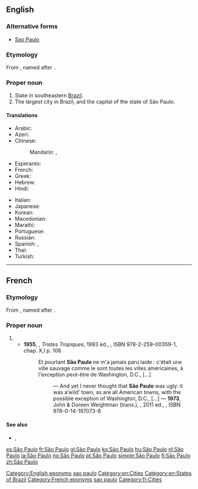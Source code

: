 {{also|Sao Paulo}}
==English==
{{wikipedia}}

===Alternative forms===
* [[Sao Paulo]]

===Etymology===
From {{etyl|pt|en}}, named after {{w|Saint Paul}}.

===Proper noun===
{{en-proper noun|sg=[[São]] [[Paulo]]}}

# State in southeastern [[Brazil]].
# The largest city in Brazil, and the capital of the state of São Paulo.

====Translations====
{{trans-top|state in Brazil}}
* Arabic: {{t-|ar|ساو باولو|m|tr=saw baawlu}}
* Azeri: {{t-|az|San Paulo|xs=Azeri}}
* Chinese:
*: Mandarin: {{t|cmn|聖保羅|sc=Hani}},  {{t|cmn|圣保罗|tr=Shèng-Bǎoluó|sc=Hani}}
* Esperanto: {{t-|eo|San-Paŭlio|xs=Esperanto}}
* French: {{t+|fr|São Paulo|m}}
* Greek: {{t-|el|Σάο Πάολο|tr=Sáo Páolo}}
* Hebrew: {{t-|he|סאו פאולו}}
* Hindi: {{t-|hi|साओ पाउलो|tr=sā'ō pā'ulō|xs=Hindi}}
{{trans-mid}}
* Italian: {{t+|it|San Paolo}}
* Japanese: {{t+|ja|サンパウロ|tr=Sanpauro}}
* Korean: {{t-|ko|상파울루|tr=Sangpaullu|sc=Hang}}
* Macedonian: {{t-|mk|Сао Паоло|tr=Sáo Páolo}}
* Marathi: {{t-|mr|साओं पाउलो|n|tr=sāoṃ pāulo|sc=Deva}}
* Portuguese: {{t+|pt|São Paulo}}
* Russian: {{t-|ru|Сан-Паулу|m|tr=San-Páulu}} {{indeclinable}}
* Spanish: {{t+|es|San Pablo}}, {{t+|es|São Paulo}}
* Thai: {{t-|th|เซาเปาลู|tr=sao bpao loo}}
* Turkish: {{t-|tr|São Paulo}}
{{trans-bottom}}

[[Category:English eponyms]]
[[Category:English terms spelled with Ã|sao paulo]]
[[Category:en:Cities]]
[[Category:en:States of Brazil]]

----

==French==
{{wikipedia|lang=fr}}

===Etymology===
From {{etyl|pt|fr}}, named after {{w|Saint Paul}}.

===Proper noun===
{{fr-proper noun|m}}

# {{l|en|São Paulo}}
#* '''1955''', {{w|Claude Lévi-Strauss}}, ''Tristes Tropiques'', 1993 ed., {{w|Plon (publisher)|Plon}}, ISBN 978-2-259-00359-1, chap. X,I p. 108
#*: Et pourtant '''São Paulo''' ne m'a jamais paru laide : c'était une ville sauvage comme le sont toutes les villes américaines, à l'exception peut-être de Washington, D.C., [...]
#*:: — And yet I never thought that '''São Paulo''' was ugly: it was a‘wild’ town, as are all American towns, with the possible exception of Washington, D.C., [...] — '''1973''', John & Doreen Weightman (trans.), ''{{w|Tristes Tropiques}}'', 2011 ed., {{w|Penguin Books}}, ISBN 978-0-14-197073-8

====See also====
* {{l|fr|pauliste}}, {{l|fr|Pauliste}}

[[Category:French eponyms]]
[[Category:French terms spelled with Ã|sao paulo]]
[[Category:fr:Cities]]

[[es:São Paulo]]
[[fr:São Paulo]]
[[gl:São Paulo]]
[[ko:São Paulo]]
[[hu:São Paulo]]
[[nl:São Paulo]]
[[ja:São Paulo]]
[[no:São Paulo]]
[[pt:São Paulo]]
[[simple:São Paulo]]
[[fi:São Paulo]]
[[zh:São Paulo]]